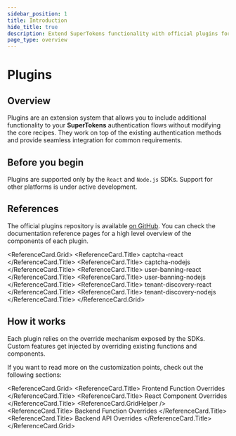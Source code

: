 ```yaml
---
sidebar_position: 1
title: Introduction
hide_title: true
description: Extend SuperTokens functionality with official plugins for enhanced authentication features.
page_type: overview
---
```


# Plugins

## Overview

Plugins are an extension system that allows you to include additional functionality to your **SuperTokens** authentication flows without modifying the core recipes.
They work on top of the existing authentication methods and provide seamless integration for common requirements.

## Before you begin

Plugins are supported only by the `React` and `Node.js` SDKs. 
Support for other platforms is under active development.


## References 

The official plugins repository is available [on GitHub](https://github.com/supertokens/supertokens-plugins).
You can check the documentation reference pages for a high level overview of the components of each plugin.

<ReferenceCard.Grid>
  <ReferenceCard href="/docs/references/plugins/captcha-react">
    <ReferenceCard.Title>
      captcha-react
    </ReferenceCard.Title>
  </ReferenceCard>
  <ReferenceCard href="/docs/references/plugins/captcha-nodejs">
    <ReferenceCard.Title>
      captcha-nodejs
    </ReferenceCard.Title>
  </ReferenceCard>
  <ReferenceCard href="/docs/references/plugins/user-banning-react">
    <ReferenceCard.Title>
      user-banning-react
    </ReferenceCard.Title>
  </ReferenceCard>
  <ReferenceCard href="/docs/references/plugins/user-banning-nodejs">
    <ReferenceCard.Title>
      user-banning-nodejs
    </ReferenceCard.Title>
  </ReferenceCard>
  <ReferenceCard href="/docs/references/plugins/tenant-discovery-react">
    <ReferenceCard.Title>
      tenant-discovery-react
    </ReferenceCard.Title>
  </ReferenceCard>
  <ReferenceCard href="/docs/references/plugins/tenant-discovery-nodejs">
    <ReferenceCard.Title>
      tenant-discovery-nodejs
    </ReferenceCard.Title>
  </ReferenceCard>
</ReferenceCard.Grid>


## How it works

Each plugin relies on the override mechanism exposed by the SDKs.
Custom features get injected by overriding existing functions and components.

If you want to read more on the customization points, check out the following sections:

<ReferenceCard.Grid>
  <ReferenceCard href="/docs/references/plugins/captcha-reference">
    <ReferenceCard.Title>
      Frontend Function Overrides
    </ReferenceCard.Title>
  </ReferenceCard>
  <ReferenceCard href="/docs/references/plugins/captcha-reference">
    <ReferenceCard.Title>
      React Component Overrides
    </ReferenceCard.Title>
  </ReferenceCard>
  <ReferenceCard.GridHelper />
  <ReferenceCard href="/docs/references/plugins/captcha-reference">
    <ReferenceCard.Title>
      Backend Function Overrides
    </ReferenceCard.Title>
  </ReferenceCard>
  <ReferenceCard href="/docs/references/plugins/captcha-reference">
    <ReferenceCard.Title>
      Backend API Overrides
    </ReferenceCard.Title>
  </ReferenceCard>
</ReferenceCard.Grid>


